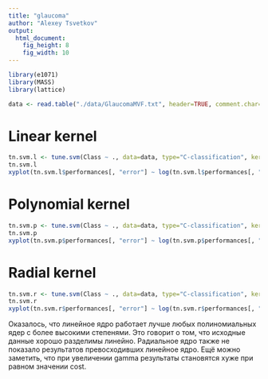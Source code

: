```yaml
---
title: "glaucoma"
author: "Alexey Tsvetkov"
output:
  html_document:
    fig_height: 8
    fig_width: 10
---
```


```r
library(e1071)
library(MASS)
library(lattice)
```

```r
data <- read.table("./data/GlaucomaMVF.txt", header=TRUE, comment.char="#")
```

Linear kernel
===

```r
tn.svm.l <- tune.svm(Class ~ ., data=data, type="C-classification", kernel="linear", cost = 2^(-10:10))
tn.svm.l
xyplot(tn.svm.l$performances[, "error"] ~ log(tn.svm.l$performances[, "cost"]), type="b")
```

Polynomial kernel
===
```r
tn.svm.p <- tune.svm(Class ~ ., data=data, type="C-classification", kernel="polynomial", cost=2^(-10:10), degree=(1:5))
tn.svm.p
xyplot(tn.svm.p$performances[, "error"] ~ log(tn.svm.p$performances[, "cost"]), groups = tn.svm.p$performances[, "degree"] , type="b", auto.key=list(title="degree", corner=c(0.95,1), lines=TRUE))
```

Radial kernel
===
```r
tn.svm.r <- tune.svm(Class ~ ., data=data, type="C-classification", kernel="radial", cost=2^(-10:10), gamma=(2^(-5:5))/ncol(data))
tn.svm.r
xyplot(tn.svm.r$performances[, "error"] ~ log(tn.svm.r$performances[, "cost"]), groups = tn.svm.r$performances[, "gamma"] , type="b", auto.key=list(title="gamma", corner=c(0.95,1), lines=TRUE))
```

Оказалось, что линейное ядро работает лучше любых полиномиальных ядер с более высокими степенями.
Это говорит о том, что исходные данные хорошо разделимы линейно.
Радиальное ядро также не показало результатов превосходивших линейное ядро.
Ещё можно заметить, что при увеличении gamma результаты становятся хуже при равном значении cost.